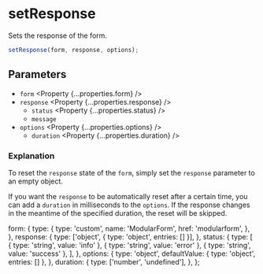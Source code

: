 
<Title>setResponse | Modular Forms</Title>
<Meta name="description" content="Sets the response of the form." />

# setResponse

Sets the response of the form.

```ts
setResponse(form, response, options);
```

## Parameters

- `form` <Property {...properties.form} />
- `response` <Property {...properties.response} />
  - `status` <Property {...properties.status} />
  - `message` <Property type="string" />
- `options` <Property {...properties.options} />
  - `duration` <Property {...properties.duration} />

### Explanation

To reset the `response` state of the `form`, simply set the `response` parameter to an empty object.

If you want the `response` to be automatically reset after a certain time, you can add a `duration` in milliseconds to the `options`. If the response changes in the meantime of the specified duration, the reset will be skipped.

  form: {
    type: {
      type: 'custom',
      name: 'ModularForm',
      href: 'modularform',
    },
  },
  response: {
    type: ['object', { type: 'object', entries: [] }],
  },
  status: {
    type: [
      { type: 'string', value: 'info' },
      { type: 'string', value: 'error' },
      { type: 'string', value: 'success' },
    ],
  },
  options: {
    type: 'object',
    defaultValue: { type: 'object', entries: [] },
  },
  duration: {
    type: ['number', 'undefined'],
  },
};
